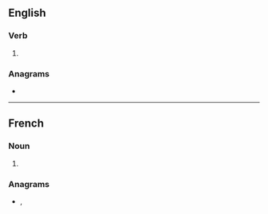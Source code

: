 ==English==

===Verb===
{{head|en|verb form}}

# {{en-third-person singular of|averse}}

===Anagrams===
* {{anagrams|en|a=aeerssv|Seavers|assever}}

----

==French==

===Noun===
{{head|fr|noun plural form|g=f}}

# {{plural of|averse|lang=fr}}

===Anagrams===
* {{l|fr|rêvasse}}, {{l|fr|rêvassé}}